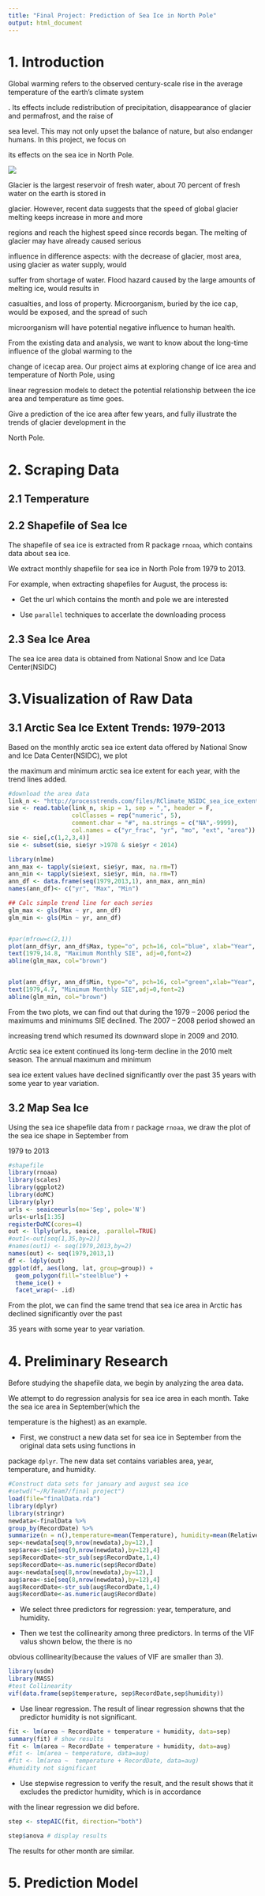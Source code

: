 ```yaml
---
title: "Final Project: Prediction of Sea Ice in North Pole"
output: html_document
---
```




# 1. Introduction

Global warming refers to the observed century-scale rise in the average temperature of the earth's climate system

. Its effects include redistribution of precipitation, disappearance of glacier and permafrost, and the raise of 

sea level. This may not only upset the balance of nature, but also endanger humans. In this project, we focus on 

its effects on the sea ice in North Pole. 

![](http://www.damocles-eu.org/artman2/uploads/1/EisscholleArk02_p.jpg)

Glacier is the largest reservoir of fresh water, about 70 percent of fresh water on the earth is stored in 

glacier. However, recent data suggests that the speed of global glacier melting keeps increase in more and more 

regions and reach the highest speed since records began. The melting of glacier may have already caused serious 

influence in difference aspects: with the decrease of glacier, most area, using glacier as water supply, would 

suffer from shortage of water. Flood hazard caused by the large amounts of melting ice, would results in 

casualties, and loss of property. Microorganism, buried by the ice cap, would be exposed, and the spread of such 

microorganism will have potential negative influence to human health.

From the existing data and analysis, we want to know about the long-time influence of the global warming to the 

change of icecap area. Our project aims at exploring change of ice area and temperature of North Pole, using 

linear regression models to detect the potential relationship between the ice area and temperature as time goes. 

Give a prediction of the ice area after few years, and fully illustrate the trends of glacier development in the 

North Pole.



# 2. Scraping Data

## 2.1 Temperature

## 2.2 Shapefile of Sea Ice

The shapefile of sea ice is extracted from R package `rnoaa`, which contains data about sea ice.

We extract monthly shapefile for sea ice in North Pole from 1979 to 2013. 

For example, when extracting shapefiles for August, the process is:

- Get the url which contains the month and pole we are interested

- Use `parallel` techniques to accerlate the downloading process



## 2.3 Sea Ice Area 

The sea ice area data is obtained from National Snow and Ice Data Center(NSIDC)



# 3.Visualization of Raw Data

## 3.1 Arctic Sea Ice Extent Trends: 1979-2013

Based on the monthly arctic sea ice extent data offered by National Snow and Ice Data Center(NSIDC), we plot

the maximum and minimum arctic sea ice extent for each year, with the trend lines added.  

```r
#download the area data
link_n <- "http://processtrends.com/files/RClimate_NSIDC_sea_ice_extent.csv"
sie <- read.table(link_n, skip = 1, sep = ",", header = F,
                  colClasses = rep("numeric", 5),
                  comment.char = "#", na.strings = c("NA",-9999),
                  col.names = c("yr_frac", "yr", "mo", "ext", "area"))
sie <- sie[,c(1,2,3,4)]
sie <- subset(sie, sie$yr >1978 & sie$yr < 2014)
```


```r
library(nlme)
ann_max <- tapply(sie$ext, sie$yr, max, na.rm=T)
ann_min <- tapply(sie$ext, sie$yr, min, na.rm=T)
ann_df <- data.frame(seq(1979,2013,1), ann_max, ann_min)
names(ann_df)<- c("yr", "Max", "Min")

## Calc simple trend line for each series
glm_max <- gls(Max ~ yr, ann_df)
glm_min <- gls(Min ~ yr, ann_df)


#par(mfrow=c(2,1))
plot(ann_df$yr, ann_df$Max, type="o", pch=16, col="blue", xlab="Year", ylab="Annual Maximum SIE",axes=T)
text(1979,14.8, "Maximum Monthly SIE", adj=0,font=2)
abline(glm_max, col="brown")


plot(ann_df$yr, ann_df$Min, type="o", pch=16, col="green",xlab="Year", ylab="Annual Minimum SIE", axes=T)
text(1979,4.7, "Minimum Monthly SIE",adj=0,font=2)
abline(glm_min, col="brown")
```

From the two plots, we can find out that during the 1979 – 2006 period the maximums and minimums SIE  declined.  The 2007 – 2008 period showed an

increasing trend which resumed its downward slope in 2009 and 2010.

Arctic sea ice extent continued its long-term decline in the 2010 melt season. The annual maximum and minimum

sea ice extent values have declined significantly over the past 35 years with some year to year variation. 

## 3.2 Map Sea Ice

Using the sea ice shapefile data from r package `rnoaa`, we draw the plot of the sea ice shape in September from

1979 to 2013 

```r
#shapefile
library(rnoaa)
library(scales)
library(ggplot2)
library(doMC)
library(plyr)
urls <- seaiceeurls(mo='Sep', pole='N')
urls<-urls[1:35]
registerDoMC(cores=4)
out <- llply(urls, seaice, .parallel=TRUE)
#out1<-out[seq(1,35,by=2)]
#names(out1) <- seq(1979,2013,by=2)
names(out) <- seq(1979,2013,1)
df <- ldply(out)
ggplot(df, aes(long, lat, group=group)) +
  geom_polygon(fill="steelblue") +
  theme_ice() +
  facet_wrap(~ .id)
```

From the plot, we can find the same trend that sea ice area in Arctic has declined significantly over the past 

35 years with some year to year variation. 


# 4. Preliminary Research

Before studying the shapefile data, we begin by analyzing the area data.

We attempt to do regression analysis for sea ice area in each month. Take the sea ice area in September(which the 

temperature is the highest) as an example. 

- First, we construct a new data set for sea ice in September from the original data sets using functions in 

package `dplyr`. The new data set contains variables area, year, temperature, and humidity.

```r
#Construct data sets for january and august sea ice
#setwd("~/R/Team7/final project")
load(file="finalData.rda")
library(dplyr)
library(stringr)
newdata<-finalData %>% 
group_by(RecordDate) %>%
summarize(n = n(),temperature=mean(Temperature), humidity=mean(RelativeHumidity))
sep<-newdata[seq(9,nrow(newdata),by=12),]
sep$area<-sie[seq(9,nrow(newdata),by=12),4]
sep$RecordDate<-str_sub(sep$RecordDate,1,4)
sep$RecordDate<-as.numeric(sep$RecordDate)
aug<-newdata[seq(8,nrow(newdata),by=12),]
aug$area<-sie[seq(8,nrow(newdata),by=12),4]
aug$RecordDate<-str_sub(aug$RecordDate,1,4)
aug$RecordDate<-as.numeric(aug$RecordDate)

```


- We select three predictors for regression: year, temperature, and humidity.

- Then we test the collinearity among three predictors. In terms of the VIF valus shown below, the there is no 

obvious collinearity(because the values of VIF are smaller than 3).

```r
library(usdm)
library(MASS)
#test Collinearity 
vif(data.frame(sep$temperature, sep$RecordDate,sep$humidity))
```

- Use linear regression. The result of linear regression showns that the predictor humidity is not significant.

```r


fit <- lm(area ~ RecordDate + temperature + humidity, data=sep)
summary(fit) # show results
fit <- lm(area ~ RecordDate + temperature + humidity, data=aug)
#fit <- lm(area ~ temperature, data=aug)
#fit <- lm(area ~  temperature + RecordDate, data=aug)
#humidity not significant
```

- Use stepwise regression to verify the result, and the result shows that it excludes the predictor humidity, which is in accordance 

with the linear regression we did before.

```r
step <- stepAIC(fit, direction="both")
```

```r
step$anova # display results
```


The results for other month are similar. 



# 5. Prediction Model













